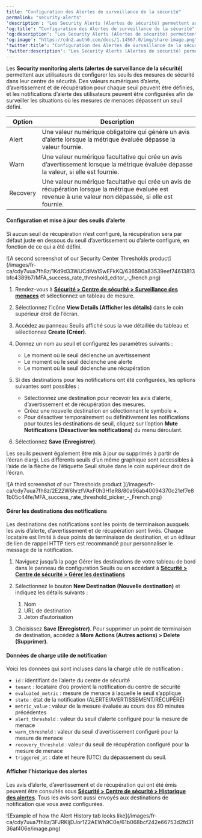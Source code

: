 ---
title: "Configuration des Alertes de surveillance de la sécurité"
permalink: "security-alerts"
'description': "Les Security Alerts (Alertes de sécurité) permettent aux utilisateurs de configurer des seuils de mesure de sécurité dans leur Security Center (Centre de sécurité)."
'og:title': "Configuration des Alertes de surveillance de la sécurité"
'og:description': "Les Security Alerts (Alertes de sécurité) permettent aux utilisateurs de configurer des seuils de mesure de sécurité dans leur Security Center (Centre de sécurité)."
'og:image': "https://cdn2.auth0.com/docs/1.14567.0/img/share-image.png"
'twitter:title': "Configuration des Alertes de surveillance de la sécurité"
'twitter:description': "Les Security Alerts (Alertes de sécurité) permettent aux utilisateurs de configurer des seuils de mesure de sécurité dans leur Security Center (Centre de sécurité)."
---

Les **Security monitoring alerts (alertes de surveillance de la sécurité)** permettent aux utilisateurs de configurer les seuils des mesures de sécurité dans leur centre de sécurité. Des valeurs numériques d’alerte, d’avertissement et de récupération pour chaque seuil peuvent être définies, et les notifications d’alerte des utilisateurs peuvent être configurées afin de surveiller les situations où les mesures de menaces dépassent un seuil défini.

<table class="table"><thead>
<tr>
<th>Option</th>
<th>Description</th>
</tr>
</thead>
<tbody>
<tr>
<td>Alert</td>
<td>Une valeur numérique obligatoire qui génère un avis d’alerte lorsque la métrique évaluée dépasse la valeur fournie.</td>
</tr>
<tr>
<td>Warn</td>
<td>Une valeur numérique facultative qui crée un avis d’avertissement lorsque la métrique évaluée dépasse la valeur, si elle est fournie.</td>
</tr>
<tr>
<td>Recovery</td>
<td>Une valeur numérique facultative qui crée un avis de récupération lorsque la métrique évaluée est revenue à une valeur non dépassée, si elle est fournie.</td>
</tr>
</tbody>
</table>

#### Configuration et mise à jour des seuils d’alerte

Si aucun seuil de récupération n’est configuré, la récupération sera par défaut juste en dessous du seuil d’avertissement ou d’alerte configuré, en fonction de ce qui a été défini.

<Frame>![A second screenshot of our Security Center Thresholds product](/images/fr-ca/cdy7uua7fh8z/1Kd9d33WUCdlVa1SwEFkKQ/636590a83539eef74613813bfc4389b7/MFA_success_rate_threshold_editor_-_french.png)</Frame>

1. Rendez-vous à [**Sécurité > Centre de sécurité > Surveillance des menaces**](https://manage.auth0.com/#/security/center/bot-detection) et sélectionnez un tableau de mesure.
2. Sélectionnez l’icône **View Details (Afficher les détails)** dans le coin supérieur droit de l’écran.
3. Accédez au panneau Seuils affiché sous la vue détaillée du tableau et sélectionnez **Create (Créer)**.
4. Donnez un nom au seuil et configurez les paramètres suivants :

   * Le moment où le seuil déclenche un avertissement
   * Le moment où le seuil déclenche une alerte
   * Le moment où le seuil déclenche une récupération
5. Si des destinations pour les notifications ont été configurées, les options suivantes sont possibles :

   * Sélectionnez une destination pour recevoir les avis d’alerte, d’avertissement et de récupération des mesures.
   * Créez une nouvelle destination en sélectionnant le symbole **+**.
   * Pour désactiver temporairement ou définitivement les notifications pour toutes les destinations de seuil, cliquez sur l’option **Mute Notifications (Désactiver les notifications)** du menu déroulant.
6. Sélectionnez **Save (Enregistrer)**.

Les seuils peuvent également être mis à jour ou supprimés à partir de l’écran élargi. Les différents seuils d’un même graphique sont accessibles à l’aide de la flèche de l’étiquette Seuil située dans le coin supérieur droit de l’écran.

<Frame>![A third screenshot of our Thresholds product ](/images/fr-ca/cdy7uua7fh8z/2E22W6hrzfVAxF0h3H1eR8/80a96ab40094370c21ef7e81b05c44fe/MFA_success_rate_threshold_picker_-_French.png)</Frame>

#### Gérer les destinations des notifications

Les destinations des notifications sont les points de terminaison auxquels les avis d’alerte, d’avertissement et de récupération sont livrés. Chaque locataire est limité à deux points de terminaison de destination, et un éditeur de lien de rappel HTTP tiers est recommandé pour personnaliser le message de la notification.

1. Naviguez jusqu’à la page Gérer les destinations de votre tableau de bord dans le panneau de configuration Seuils ou en accédant à [**Sécurité > Centre de sécurité > Gérer les destinations**](https://manage.auth0.com/#/security/center/manage-destinations)
2. Sélectionnez le bouton  **New Destination (Nouvelle destination)** et indiquez les détails suivants :

   1. Nom
   2. URL de destination
   3. Jeton d’autorisation
3. Choisissez **Save (Enregistrer)**. Pour supprimer un point de terminaison de destination, accédez à **More Actions (Autres actions) > Delete (Supprimer)**.

#### Données de charge utile de notification

Voici les données qui sont incluses dans la charge utile de notification :

* `id` : identifiant de l’alerte du centre de sécurité
* `tenant` : locataire d’où provient la notification du centre de sécurité
* `evaluated_metric` : mesure de menace à laquelle le seuil s’applique
* `state` : état de la notification (ALERTE/AVERTISSEMENT/RÉCUPÉRÉ)
* `metric_value` : valeur de la mesure évaluée au cours des 60 minutes précédentes
* `alert_threshold` : valeur du seuil d’alerte configuré pour la mesure de menace
* `warn_threshold` : valeur du seuil d’avertissement configuré pour la mesure de menace
* `recovery_threshold` : valeur du seuil de récupération configuré pour la mesure de menace
* `triggered_at` : date et heure (UTC) du dépassement du seuil.

#### Afficher l’historique des alertes

Les avis d’alerte, d’avertissement et de récupération qui ont été émis peuvent être consultés sous [**Sécurité > Centre de sécurité > Historique des alertes**](https://manage.auth0.com/#/security/center/alert-history). Tous les avis sont aussi envoyés aux destinations de notification que vous avez configurées.

<Frame>![Example of how the Alert History tab looks like](/images/fr-ca/cdy7uua7fh8z/3FJRKIjDJor1Z2AEWh9C0e/61b068bcf242e66753d2fd3136af406e/image.png)</Frame>

